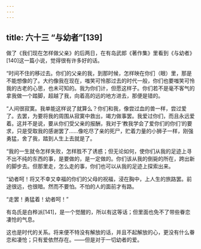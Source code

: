 ```yaml
---
---
---
```

title: 六十三 “与幼者”[139]
---




做了《我们现在怎样做父亲》的后两日，在有岛武郎《著作集》里看到《与幼者》[140]这一篇小说，觉得很有许多好的话。

“时间不住的移过去。你们的父亲的我，到那时候，怎样映在你们（眼）里，那是不能想像的了。大约像我在现在，嗤笑可怜那过去的时代一般，你们也要嗤笑可怜我的古老的心思，也未可知的。我为你们计，但愿这样子。你们若不是毫不客气的拿我做一个踏脚，超越了我，向着高的远的地方进去，那便是错的。

“人间很寂寞。我单能这样说了就算么？你们和我，像尝过血的兽一样，尝过爱了。去罢，为要将我的周围从寂寞中救出，竭力做事罢。我爱过你们，而且永远爱着。这并不是说，要从你们受父亲的报酬，我对于‘教我学会了爱你们的你们’的要求，只是受取我的感谢罢了……像吃尽了亲的死尸，贮着力量的小狮子一样，刚强勇猛，舍了我，踏到人生上去就是了。

“我的一生就令怎样失败，怎样胜不了诱惑；但无论如何，使你们从我的足迹上寻不出不纯的东西的事，是要做的，是一定做的。你们该从我的倒毙的所在，跨出新的脚步去。但那里走，怎么走的事，你们也可以从我的足迹上探索出来。

“幼者呵！将又不幸又幸福的你们的父母的祝福，浸在胸中，上人生的旅路罢。前途很远，也很暗。然而不要怕。不怕的人的面前才有路。

“走罢！勇猛着！幼者呵！”

有岛氏是白桦派[141]，是一个觉醒的，所以有这等话；但里面也免不了带些眷恋凄怆的气息。

这也是时代的关系。将来便不特没有解放的话，并且不起解放的心，更没有什么眷恋和凄怆；只有爱依然存在。——但是对于一切幼者的爱。